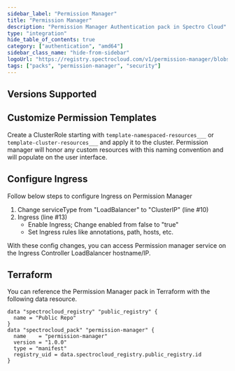 ```yaml
---
sidebar_label: "Permission Manager"
title: "Permission Manager"
description: "Permission Manager Authentication pack in Spectro Cloud"
type: "integration"
hide_table_of_contents: true
category: ["authentication", "amd64"]
sidebar_class_name: "hide-from-sidebar"
logoUrl: "https://registry.spectrocloud.com/v1/permission-manager/blobs/sha256:15d08b02d78823c12616b72d1b5adb0520940016b89bae1f758e6f1a105597ff?type=image.webp"
tags: ["packs", "permission-manager", "security"]
---
```


<Redirect to="/integrations/packs/?pack=docs/docs-content/integrations/permission-manager" />

## Versions Supported

<Tabs queryString="parent">
<TabItem label="1.0.x" value="1.0.x">

## Customize Permission Templates

Create a ClusterRole starting with `template-namespaced-resources___` or `template-cluster-resources___` and apply it to
the cluster. Permission manager will honor any custom resources with this naming convention and will populate on the
user interface.

## Configure Ingress

Follow below steps to configure Ingress on Permission Manager

1. Change serviceType from "LoadBalancer" to "ClusterIP" (line #10)
2. Ingress (line #13)
   - Enable Ingress; Change enabled from false to "true"
   - Set Ingress rules like annotations, path, hosts, etc.

With these config changes, you can access Permission manager service on the Ingress Controller LoadBalancer hostname/IP.

</TabItem>
</Tabs>

## Terraform

You can reference the Permission Manager pack in Terraform with the following data resource.

```hcl
data "spectrocloud_registry" "public_registry" {
  name = "Public Repo"
}
data "spectrocloud_pack" "permission-manager" {
  name    = "permission-manager"
  version = "1.0.0"
  type = "manifest"
  registry_uid = data.spectrocloud_registry.public_registry.id
}
```
